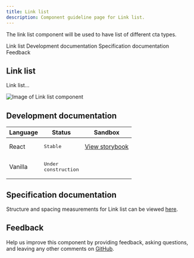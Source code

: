 ```yaml
---
title: Link list
description: Component guideline page for Link list.
---
```


<PageDescription>

The link list component will be used to have list of different cta types.

</PageDescription>

<AnchorLinks>

<AnchorLink>Link list</AnchorLink>
<AnchorLink>Development documentation</AnchorLink>
<AnchorLink>Specification documentation</AnchorLink>
<AnchorLink>Feedback</AnchorLink>

</AnchorLinks>

## Link list
Link list...

![Image of Link list component](../../images/component/Cardgroup/)


## Development documentation

| Language      | Status        | Sandbox                                                                              |
| ------------- | -----------   | ------------------------------------------------------------------------             |
| React         | <div><span class="bx--tag bx--tag--green"><pre>Stable</pre></span></div>        | [View storybook](https://ibmdotcom-react.mybluemix.net/?path=/story/components-linklist--default)     |
| Vanilla       | <div><span class="bx--tag bx--tag--cool-gray"><pre>Under construction</pre></span></div>  |

## Specification documentation

Structure and spacing measurements for Link list can be viewed [here]().

## Feedback

Help us improve this component by providing feedback, asking questions, and leaving any other comments on [GitHub]().
